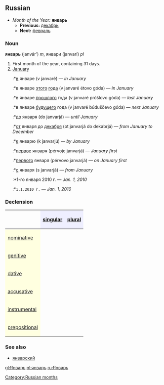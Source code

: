 [[Category:Russian months]]
==Russian==
*''Month of the Year:'' '''январь'''
**'''Previous:''' [[декабрь]]
**'''Next:''' [[февраль]]

===Noun===
'''январь''' (janvár’) ''m'', январи (janvarí) ''pl''

#First month of the year, containing 31 days.
#[[January]]
#:*[[в]] январе (v janvaré) — ''in January''
#:*в январе [[этот|этого]] [[год|года]] (v janvaré étovo góda) — ''in January''
#:*в январе [[прошлый|прошлого]] года (v janvaré próšlovo góda) — ''last January''
#:*в январе [[будущий|будущего]] года (v janvaré búduščevo góda) — ''next January''
#:*[[до]] января (do janvarjá) — ''until January''
#:*[[от]] января до [[декабрь|декабря]] (ot janvarjá do dekabrjá) — ''from January to December''
#:*[[к]] январю (k janvarjú) — ''by January''
#:*[[первый|первое]] января (pérvoje janvarjá) — ''January first''
#:*[[первый|первого]] января (pérvovo janvarjá) — ''on January first''
#:*[[с]] января (s janvarjá) — ''from January''
#:*1-го января 2010 г. — ''Jan. 1, 2010''
#:*<tt>1.I.2010 г.</tt> — ''Jan. 1, 2010''

===Declension===
{| border="1" cellpadding="4" cellspacing="0"
!
! style="background-color: #EFEFFF" align="center"|[[singular]]
! style="background-color: #EFEFFF" align="center"|[[plural]]
|-
! style="background-color: #FFFFE0" align="left"|[[nominative case|nominative]]
| align="center"|{{Unicode|янва́рь}}
| align="center"|{{Unicode|январи́}}
|-
! style="background-color: #FFFFE0" align="left"|[[genitive case|genitive]]
| align="center"|{{Unicode|января́}}
| align="center"|{{Unicode|январе́й}}
|-
! style="background-color: #FFFFE0" align="left"|[[dative case|dative]]
| align="center"|{{Unicode|январю́}}
| align="center"|{{Unicode|января́м}}
|-
! style="background-color: #FFFFE0" align="left"|[[accusative case|accusative]]
| align="center"|{{Unicode|янва́рь}}
| align="center"|{{Unicode|январи́}}
|-
! style="background-color: #FFFFE0" align="left"|[[instrumental case|instrumental]]
| align="center"|{{Unicode|январём}}
| align="center"|{{Unicode|января́ми}}
|-
! style="background-color: #FFFFE0" align="left"|[[prepositional case|prepositional]]
| align="center"|{{Unicode|о январе́}}
| align="center"|{{Unicode|о января́х}}
|}


===See also===
*[[январский]]

[[gl:Январь]]
[[nl:январь]]
[[ru:Январь]]